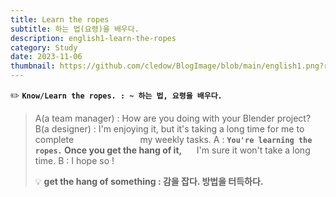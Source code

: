 ```yaml
---
title: Learn the ropes
subtitle: 하는 법(요령)을 배우다.
description: english1-learn-the-ropes
category: Study
date: 2023-11-06
thumbnail: https://github.com/cledow/BlogImage/blob/main/english1.png?raw=true
---
```


✏️ **`Know/Learn the ropes. : ~ 하는 법, 요령을 배우다. `**
<br />
> A(a team manager) : How are you doing with your Blender project?
> B(a designer) : I'm enjoying it, but it's taking a long time for me to complete
> &nbsp;&nbsp;&nbsp;&nbsp;&nbsp;&nbsp;&nbsp;&nbsp;&nbsp;&nbsp;&nbsp;&nbsp;&nbsp;&nbsp;&nbsp;&nbsp;&nbsp;&nbsp;&nbsp;&nbsp;&nbsp;&nbsp;&nbsp;&nbsp;&nbsp; my weekly tasks.
> A : **`You're learning the ropes.` Once you get the hang of it,** 
> &nbsp;&nbsp;&nbsp;&nbsp;&nbsp;I'm sure it won't take a long time.
> B : I hope so !
> 
> 💡 **get the hang of something : 감을 잡다. 방법을 터득하다.**
<br />
<br />
<br />